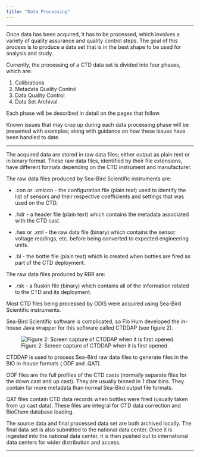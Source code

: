 ```yaml
---
title: "Data Processing"
---
```


------------------------------------------------------------------------

Once data has been acquired, it has to be processed, which involves a variety of quality assurance and quality control steps. The goal of this process is to produce a data set that is in the best shape to be used for analysis and study.

Currently, the processing of a CTD data set is divided into four phases, which are:

1.  Calibrations
2.  Metadata Quality Control
3.  Data Quality Control
4.  Data Set Archival

Each phase will be described in detail on the pages that follow.

Known issues that may crop up during each data processing phase will be presented with examples; along with guidance on how these issues have been handled to date.

------------------------------------------------------------------------

The acquired data are stored in raw data files; either output as plain text or in binary format. These raw data files, identified by their file extensions, have different formats depending on the CTD instrument and manufacturer.

The raw data files produced by Sea-Bird Scientific instruments are:

-   .con or .xmlcon - the configuration file (plain text) used to identify the list of sensors and their respective coefficients and settings that was used on the CTD.

-   .hdr - a header file (plain text) which contains the metadata associated with the CTD cast.

-   .hex or .xml - the raw data file (binary) which contains the sensor voltage readings, etc. before being converted to expected engineering units.

-   .bl - the bottle file (plain text) which is created when bottles are fired as part of the CTD deployment.

The raw data files produced by RBR are:

-   .rsk - a Ruskin file (binary) which contains all of the information related to the CTD and its deployment.

Most CTD files being processed by ODIS were acquired using Sea-Bird Scientific instruments.

Sea-Bird Scientific software is complicated, so Flo Hum developed the in-house Java wrapper for this software called CTDDAP (see figure 2).

![Figure 2: Screen capture of CTDDAP when it is first opened.](images/CTDDAP.png)

CTDDAP is used to process Sea-Bird raw data files to generate files in the BIO in-house formats (.ODF and .QAT).

ODF files are the full profiles of the CTD casts (normally separate files for the down cast and up cast). They are usually binned in 1 dbar bins. They contain far more metadata than normal Sea-Bird output file formats.

QAT files contain CTD data records when bottles were fired (usually taken from up cast data). These files are integral for CTD data correction and BioChem database loading.

The source data and final processed data set are both archived locally. The final data set is also submitted to the national data center. Once it is ingested into the national data center, it is then pushed out to international data centers for wider distribution and access.

------------------------------------------------------------------------
